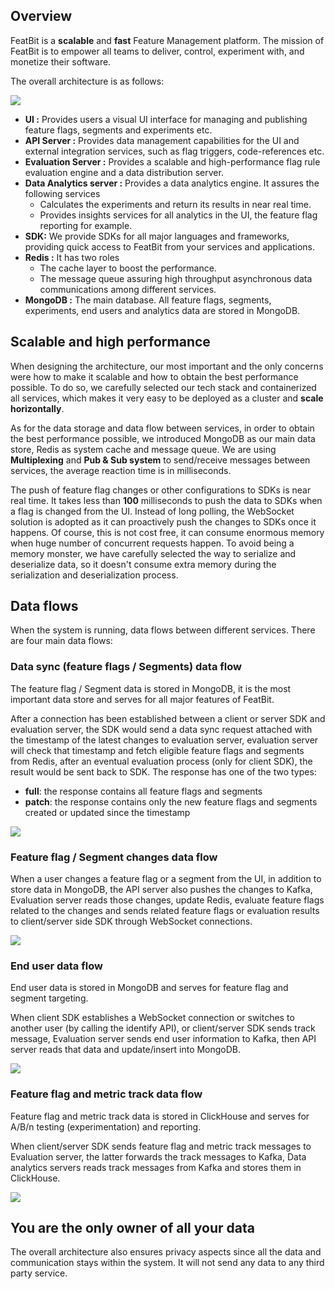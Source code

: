 ## **Overview**

FeatBit is a **scalable** and **fast** Feature Management platform. The mission of FeatBit is to empower all teams to deliver, control, experiment with, and monetize their software.

The overall architecture is as follows:

![](../tech-stack/assets/architecture/001.webp)

* **UI :** Provides users a visual UI interface for managing and publishing feature flags, segments and experiments etc.
* **API Server :** Provides data management capabilities for the UI and external integration services, such as flag triggers, code-references etc.
* **Evaluation Server :** Provides a scalable and high-performance flag rule evaluation engine and a data distribution server.
* **Data Analytics server :** Provides a data analytics engine. It assures the following services
  * Calculates the experiments and return its results in near real time.
  * Provides insights services for all analytics in the UI, the feature flag reporting for example.
* **SDK:** We provide SDKs for all major languages and frameworks, providing quick access to FeatBit from your services and applications.
* **Redis :** It has two roles
  * The cache layer to boost the performance.
  * The message queue assuring high throughput asynchronous data communications among different services.
* **MongoDB :** The main database. All feature flags, segments, experiments, end users and analytics data are stored in MongoDB.

## Scalable and high performance

When designing the architecture, our most important and the only concerns were how to make it scalable and how to obtain the best performance possible. To do so, we carefully selected our tech stack and containerized all services, which makes it very easy to be deployed as a cluster and **scale horizontally**.

As for the data storage and data flow between services, in order to obtain the best performance possible, we introduced MongoDB as our main data store, Redis as system cache and message queue. We are using **Multiplexing** and **Pub & Sub system** to send/receive messages between services, the average reaction time is in milliseconds.

The push of feature flag changes or other configurations to SDKs is near real time. It takes less than **100** milliseconds to push the data to SDKs when a flag is changed from the UI. Instead of long polling, the WebSocket solution is adopted as it can proactively push the changes to SDKs once it happens. Of course, this is not cost free, it can consume enormous memory when huge number of concurrent requests happen. To avoid being a memory monster, we have carefully selected the way to serialize and deserialize data, so it doesn't consume extra memory during the serialization and deserialization process.

## Data flows

When the system is running, data flows between different services. There are four main data flows:

### Data sync (feature flags / Segments) data flow

The feature flag / Segment data is stored in MongoDB, it is the most important data store and serves for all major features of FeatBit.

After a connection has been established between a client or server SDK and evaluation server, the SDK would send a data sync request attached with the timestamp of the latest changes to evaluation server, evaluation server will check that timestamp and fetch eligible feature flags and segments from Redis, after an eventual evaluation process (only for client SDK), the result would be sent back to SDK. The response has one of the two types:

* **full**: the response contains all feature flags and segments
* **patch**: the response contains only the new feature flags and segments created or updated since the timestamp

![](../tech-stack/assets/architecture/002.png)

### Feature flag / Segment changes data flow

When a user changes a feature flag or a segment from the UI, in addition to store data in MongoDB, the API server also pushes the changes to Kafka, Evaluation server reads those changes, update Redis, evaluate feature flags related to the changes and sends related feature flags or evaluation results to client/server side SDK through WebSocket connections.

![](../tech-stack/assets/architecture/003.png)

### End user data flow

End user data is stored in MongoDB and serves for feature flag and segment targeting.

When client SDK establishes a WebSocket connection or switches to another user (by calling the identify API), or client/server SDK sends track message,  Evaluation server sends end user information to Kafka, then API server reads that data and update/insert into MongoDB.

![](../tech-stack/assets/architecture/004.png)

### Feature flag and metric track data flow

Feature flag and metric track data is stored in ClickHouse and serves for A/B/n testing (experimentation) and reporting.

When client/server SDK sends feature flag and metric track messages to Evaluation server, the latter forwards the track messages to Kafka, Data analytics servers reads track messages from Kafka and stores them in ClickHouse.

![](../tech-stack/assets/architecture/005.png)

## **You are the only owner of all your data**

The overall architecture also ensures privacy aspects since all the data and communication stays within the system. It will not send any data to any third party service.

